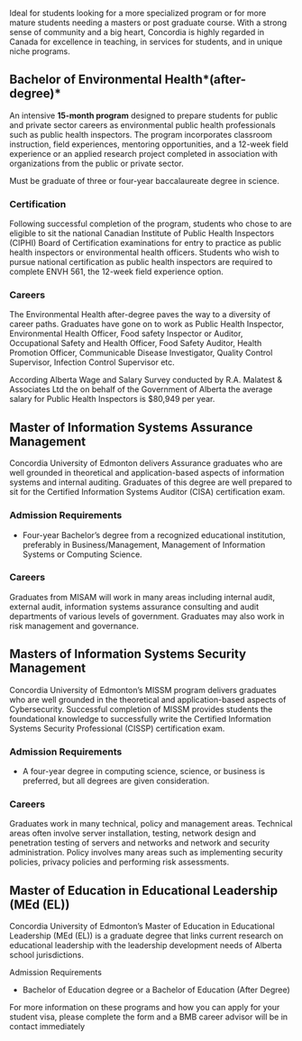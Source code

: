 <title># Concordia University</title>

Ideal for students looking for a more specialized program or for more mature students needing a masters or post graduate course. With a strong sense of community and a big heart, Concordia is highly regarded in Canada for excellence in teaching, in services for students, and in unique niche programs.

## **Bachelor of Environmental Health***(after-degree)*

An intensive **15-month program** designed to prepare students for public and private sector careers as environmental public health professionals such as public health inspectors. The program incorporates classroom instruction, field experiences, mentoring opportunities, and a 12-week field experience or an applied research project completed in association with organizations from the public or private sector.

Must be graduate of three or four-year baccalaureate degree in science.

### **Certification**

Following successful completion of the program, students who chose to are eligible to sit the national Canadian Institute of Public Health Inspectors (CIPHI) Board of Certification examinations for entry to practice as public health inspectors or environmental health officers. Students who wish to pursue national certification as public health inspectors are required to complete ENVH 561, the 12-week field experience option.

### **Careers**

The Environmental Health after-degree paves the way to a diversity of career paths. Graduates have gone on to work as Public Health Inspector, Environmental Health Officer, Food safety Inspector or Auditor, Occupational Safety and Health Officer, Food Safety Auditor, Health Promotion Officer, Communicable Disease Investigator, Quality Control Supervisor, Infection Control Supervisor etc.

According Alberta Wage and Salary Survey conducted by R.A. Malatest & Associates Ltd the on behalf of the Government of Alberta the average salary for Public Health Inspectors is $80,949 per year.

## **Master of Information Systems Assurance Management**

Concordia University of Edmonton delivers Assurance graduates who are well grounded in theoretical and application-based aspects of information systems and internal auditing. Graduates of this degree are well prepared to sit for the Certified Information Systems Auditor (CISA) certification exam.

### **Admission Requirements**

- Four-year Bachelor’s degree from a recognized educational institution, preferably in Business/Management, Management of Information Systems or Computing Science.

### **Careers**

Graduates from MISAM will work in many areas including internal audit, external audit, information systems assurance consulting and audit departments of various levels of government. Graduates may also work in risk management and governance.

## **Masters of Information Systems Security Management**

Concordia University of Edmonton’s MISSM program delivers graduates who are well grounded in the theoretical and application-based aspects of Cybersecurity. Successful completion of MISSM provides students the foundational knowledge to successfully write the Certified Information Systems Security Professional (CISSP) certification exam.

### **Admission Requirements**

- A four-year degree in computing science, science, or business is preferred, but all degrees are given consideration.

### **Careers**

Graduates work in many technical, policy and management areas. Technical areas often involve server installation, testing, network design and penetration testing of servers and networks and network and security administration. Policy involves many areas such as implementing security policies, privacy policies and performing risk assessments.

## **Master of Education in Educational Leadership (MEd (EL))**

Concordia University of Edmonton’s Master of Education in Educational Leadership (MEd (EL)) is a graduate degree that links current research on educational leadership with the leadership development needs of Alberta school jurisdictions.

Admission Requirements

- Bachelor of Education degree or a Bachelor of Education (After Degree)

For more information on these programs and how you can apply for your student visa, please complete the form and a BMB career advisor will be in contact immediately

